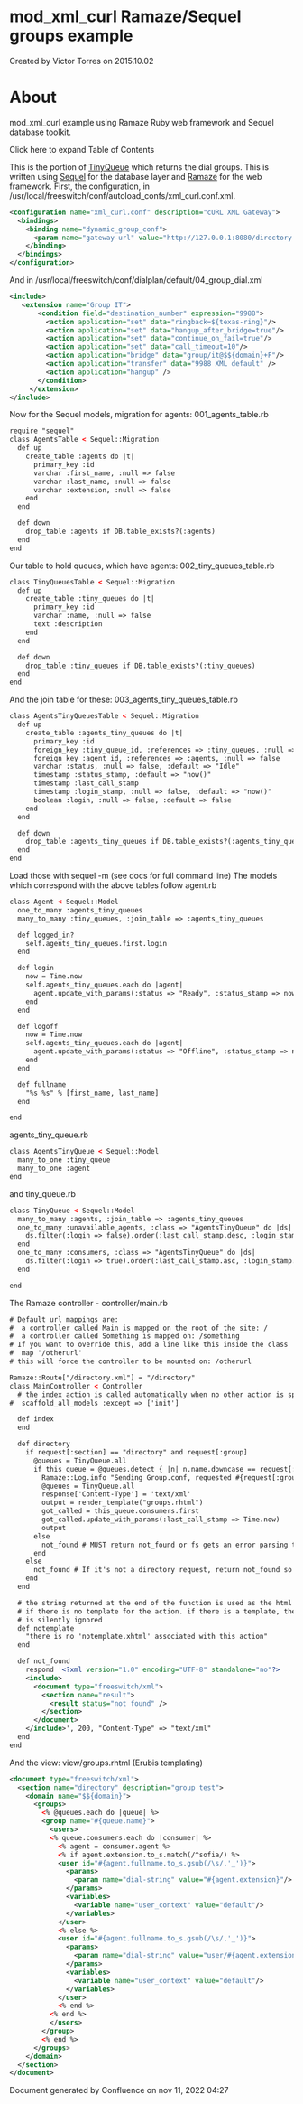 
# mod_xml_curl Ramaze/Sequel groups example 

 Created by  Victor Torres on 2015.10.02

# About

mod\_xml\_curl example using Ramaze Ruby web framework and Sequel database toolkit.

Click here to expand Table of Contents

This is the portion of [TinyQueue](http://code.rubyists.com/projects/tq) which returns the dial groups. This is written using [Sequel](http://sequel.rubyforge.org/) for the database layer and [Ramaze](http://www.ramaze.net/) for the web framework. First, the configuration, in /usr/local/freeswitch/conf/autoload\_confs/xml\_curl.conf.xml.

```xml
<configuration name="xml_curl.conf" description="cURL XML Gateway">
  <bindings>
    <binding name="dynamic_group_conf">
      <param name="gateway-url" value="http://127.0.0.1:8080/directory.xml" bindings="directory"/>
    </binding>
  </bindings>
</configuration>
```

And in /usr/local/freeswitch/conf/dialplan/default/04\_group\_dial.xml

```xml
<include>
   <extension name="Group IT">
       <condition field="destination_number" expression="9988">
         <action application="set" data="ringback=${texas-ring}"/>
         <action application="set" data="hangup_after_bridge=true"/>
         <action application="set" data="continue_on_fail=true"/>
         <action application="set" data="call_timeout=10"/>
         <action application="bridge" data="group/it@$${domain}+F"/>
         <action application="transfer" data="9988 XML default" />
         <action application="hangup" />
       </condition>
     </extension>
</include>
```

Now for the Sequel models, migration for agents: 001\_agents\_table.rb

```xml
require "sequel"
class AgentsTable < Sequel::Migration
  def up
    create_table :agents do |t|
      primary_key :id
      varchar :first_name, :null => false
      varchar :last_name, :null => false
      varchar :extension, :null => false
    end
  end

  def down
    drop_table :agents if DB.table_exists?(:agents)
  end
end
```

Our table to hold queues, which have agents: 002\_tiny\_queues\_table.rb

```xml
class TinyQueuesTable < Sequel::Migration
  def up
    create_table :tiny_queues do |t|
      primary_key :id
      varchar :name, :null => false
      text :description
    end
  end

  def down
    drop_table :tiny_queues if DB.table_exists?(:tiny_queues)
  end
end
```

And the join table for these: 003\_agents\_tiny\_queues\_table.rb

```xml
class AgentsTinyQueuesTable < Sequel::Migration
  def up
    create_table :agents_tiny_queues do |t|
      primary_key :id
      foreign_key :tiny_queue_id, :references => :tiny_queues, :null => false
      foreign_key :agent_id, :references => :agents, :null => false
      varchar :status, :null => false, :default => "Idle"
      timestamp :status_stamp, :default => "now()"
      timestamp :last_call_stamp
      timestamp :login_stamp, :null => false, :default => "now()"
      boolean :login, :null => false, :default => false
    end
  end

  def down
    drop_table :agents_tiny_queues if DB.table_exists?(:agents_tiny_queues)
  end
end
```

Load those with sequel -m (see docs for full command line) The models which correspond with the above tables follow agent.rb

```xml
class Agent < Sequel::Model
  one_to_many :agents_tiny_queues
  many_to_many :tiny_queues, :join_table => :agents_tiny_queues

  def logged_in?
    self.agents_tiny_queues.first.login
  end

  def login
    now = Time.now
    self.agents_tiny_queues.each do |agent|
      agent.update_with_params(:status => "Ready", :status_stamp => now, :login => true, :login_stamp => now, :last_call_stamp => now)
    end
  end

  def logoff
    now = Time.now
    self.agents_tiny_queues.each do |agent|
      agent.update_with_params(:status => "Offline", :status_stamp => now, :login => false)
    end
  end

  def fullname
    "%s %s" % [first_name, last_name]
  end

end
```

agents\_tiny\_queue.rb

```xml
class AgentsTinyQueue < Sequel::Model
  many_to_one :tiny_queue
  many_to_one :agent
end
```

and tiny\_queue.rb

```xml
class TinyQueue < Sequel::Model
  many_to_many :agents, :join_table => :agents_tiny_queues
  one_to_many :unavailable_agents, :class => "AgentsTinyQueue" do |ds|
    ds.filter(:login => false).order(:last_call_stamp.desc, :login_stamp.asc)
  end
  one_to_many :consumers, :class => "AgentsTinyQueue" do |ds|
    ds.filter(:login => true).order(:last_call_stamp.asc, :login_stamp.asc)
  end

end
```

The Ramaze controller - controller/main.rb

```xml
# Default url mappings are:
#  a controller called Main is mapped on the root of the site: /
#  a controller called Something is mapped on: /something
# If you want to override this, add a line like this inside the class
#  map '/otherurl'
# this will force the controller to be mounted on: /otherurl

Ramaze::Route["/directory.xml"] = "/directory"
class MainController < Controller
  # the index action is called automatically when no other action is specified
#  scaffold_all_models :except => ['init']

  def index
  end

  def directory
    if request[:section] == "directory" and request[:group]
      @queues = TinyQueue.all
      if this_queue = @queues.detect { |n| n.name.downcase == request[:group_name] } # request[:group_name] must match a TinyQueue name
        Ramaze::Log.info "Sending Group.conf, requested #{request[:group_name]} matched #{this_queue}"
        @queues = TinyQueue.all
        response['Content-Type'] = 'text/xml'
        output = render_template("groups.rhtml")
        got_called = this_queue.consumers.first
        got_called.update_with_params(:last_call_stamp => Time.now)
        output
      else
        not_found # MUST return not_found or fs gets an error parsing the empty response as xml
      end
    else
      not_found # If it's not a directory request, return not_found so the static files get looked up as well
    end
  end

  # the string returned at the end of the function is used as the html body
  # if there is no template for the action. if there is a template, the string
  # is silently ignored
  def notemplate
    "there is no 'notemplate.xhtml' associated with this action"
  end

  def not_found
    respond '<?xml version="1.0" encoding="UTF-8" standalone="no"?>
    <include>
      <document type="freeswitch/xml">
        <section name="result">
          <result status="not found" />
        </section>
      </document>
    </include>', 200, "Content-Type" => "text/xml"
  end
end
```

And the view: view/groups.rhtml (Erubis templating)

```xml
<document type="freeswitch/xml">
  <section name="directory" description="group test">
    <domain name="$${domain}">
      <groups>
        <% @queues.each do |queue| %>
        <group name="#{queue.name}">
          <users>
          <% queue.consumers.each do |consumer| %>
            <% agent = consumer.agent %>
            <% if agent.extension.to_s.match(/^sofia/) %>
            <user id="#{agent.fullname.to_s.gsub(/\s/,'_')}">
              <params>
                <param name="dial-string" value="#{agent.extension}"/>
              </params>
              <variables>
                <variable name="user_context" value="default"/>
              </variables>
            </user>
            <% else %>
            <user id="#{agent.fullname.to_s.gsub(/\s/,'_')}">
              <params>
                <param name="dial-string" value="user/#{agent.extension}@$${domain}"/>
              </params>
              <variables>
                <variable name="user_context" value="default"/>
              </variables>
            </user>
            <% end %>
          <% end %>
          </users>
        </group>
        <% end %>
      </groups>
    </domain>
  </section>
</document>
```

Document generated by Confluence on nov 11, 2022 04:27
